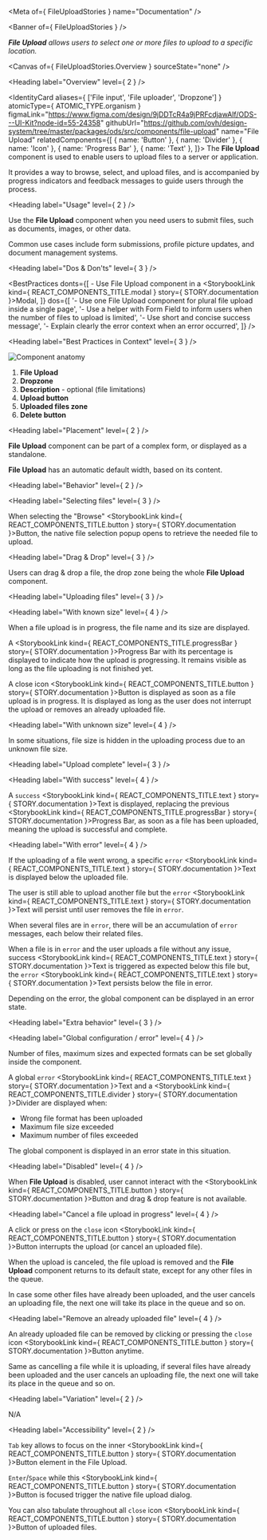 
<Meta of={ FileUploadStories } name="Documentation" />

<Banner of={ FileUploadStories } />

_**File Upload** allows users to select one or more files to upload to a specific location._

<Canvas of={ FileUploadStories.Overview } sourceState="none" />

<Heading label="Overview" level={ 2 } />

<IdentityCard aliases={ ['File input', 'File uploader', 'Dropzone'] }
              atomicType={ ATOMIC_TYPE.organism }
              figmaLink="https://www.figma.com/design/9jDDTcR4a9jPRFcdjawAlf/ODS---UI-Kit?node-id=55-24358"
              githubUrl="https://github.com/ovh/design-system/tree/master/packages/ods/src/components/file-upload"
              name="File Upload"
              relatedComponents={[
                { name: 'Button' },
                { name: 'Divider' },
                { name: 'Icon' },
                { name: 'Progress Bar' },
                { name: 'Text' },
              ]}>
  The **File Upload** component is used to enable users to upload files to a server or application.

  It provides a way to browse, select, and upload files, and is accompanied by progress indicators and feedback
  messages to guide users through the process.
</IdentityCard>

<Heading label="Usage" level={ 2 } />

Use the **File Upload** component when you need users to submit files, such as documents, images, or other data.

Common use cases include form submissions, profile picture updates, and document management systems.

<Heading label="Dos & Don'ts" level={ 3 } />

<BestPractices
  donts={[
    <span>- Use File Upload component in a <StorybookLink kind={ REACT_COMPONENTS_TITLE.modal } story={ STORY.documentation }>Modal</StorybookLink></span>,
  ]}
  dos={[
    '- Use one File Upload component for plural file upload inside a single page',
    '- Use a helper with Form Field to inform users when the number of files to upload is limited',
    '- Use short and concise success message',
    '- Explain clearly the error context when an error occurred',
  ]}
/>

<Heading label="Best Practices in Context" level={ 3 } />

![Component anatomy](components/file-upload/anatomy.png "Component anatomy")

1. **File Upload**
2. **Dropzone**
3. **Description** - optional (file limitations)
4. **Upload button**
5. **Uploaded files zone**
6. **Delete button**

<Heading label="Placement" level={ 2 } />

**File Upload** component can be part of a complex form, or displayed as a standalone.

**File Upload** has an automatic default width, based on its content.

<Heading label="Behavior" level={ 2 } />

<Heading label="Selecting files" level={ 3 } />

When selecting the "Browse" <StorybookLink kind={ REACT_COMPONENTS_TITLE.button } story={ STORY.documentation }>Button</StorybookLink>, the native file selection popup opens to retrieve the needed file to upload.

<Heading label="Drag & Drop" level={ 3 } />

Users can drag & drop a file, the drop zone being the whole **File Upload** component.

<Heading label="Uploading files" level={ 3 } />

<Heading label="With known size" level={ 4 } />

When a file upload is in progress, the file name and its size are displayed.

A <StorybookLink kind={ REACT_COMPONENTS_TITLE.progressBar } story={ STORY.documentation }>Progress Bar</StorybookLink> with its percentage is displayed to indicate how the upload is progressing. It remains visible as long as the file uploading is not finished yet.

A close icon <StorybookLink kind={ REACT_COMPONENTS_TITLE.button } story={ STORY.documentation }>Button</StorybookLink> is displayed as soon as a file upload is in progress. It is displayed as long as the user does not interrupt the upload or removes an already uploaded file.

<Heading label="With unknown size" level={ 4 } />

In some situations, file size is hidden in the uploading process due to an unknown file size.

<Heading label="Upload complete" level={ 3 } />

<Heading label="With success" level={ 4 } />

A `success` <StorybookLink kind={ REACT_COMPONENTS_TITLE.text } story={ STORY.documentation }>Text</StorybookLink> is displayed, replacing the previous <StorybookLink kind={ REACT_COMPONENTS_TITLE.progressBar } story={ STORY.documentation }>Progress Bar</StorybookLink>, as soon as a file has been uploaded, meaning the upload is successful and complete.

<Heading label="With error" level={ 4 } />

If the uploading of a file went wrong, a specific `error` <StorybookLink kind={ REACT_COMPONENTS_TITLE.text } story={ STORY.documentation }>Text</StorybookLink> is displayed below the uploaded file.

The user is still able to upload another file but the `error` <StorybookLink kind={ REACT_COMPONENTS_TITLE.text } story={ STORY.documentation }>Text</StorybookLink> will persist until user removes the file in `error`.

When several files are in `error`, there will be an accumulation of `error` messages, each below their related files.

When a file is in `error` and the user uploads a file without any issue, success <StorybookLink kind={ REACT_COMPONENTS_TITLE.text } story={ STORY.documentation }>Text</StorybookLink> is triggered as expected below this file but, the `error` <StorybookLink kind={ REACT_COMPONENTS_TITLE.text } story={ STORY.documentation }>Text</StorybookLink> persists below the file in error.

Depending on the error, the global component can be displayed in an error state.

<Heading label="Extra behavior" level={ 3 } />

<Heading label="Global configuration / error" level={ 4 } />

Number of files, maximum sizes and expected formats can be set globally inside the component.

A global `error` <StorybookLink kind={ REACT_COMPONENTS_TITLE.text } story={ STORY.documentation }>Text</StorybookLink> and a <StorybookLink kind={ REACT_COMPONENTS_TITLE.divider } story={ STORY.documentation }>Divider</StorybookLink> are displayed when:
* Wrong file format has been uploaded
* Maximum file size exceeded
* Maximum number of files exceeded

The global component is displayed in an error state in this situation.

<Heading label="Disabled" level={ 4 } />

When **File Upload** is disabled, user cannot interact with the <StorybookLink kind={ REACT_COMPONENTS_TITLE.button } story={ STORY.documentation }>Button</StorybookLink> and drag & drop feature is not available.

<Heading label="Cancel a file upload in progress" level={ 4 } />

A click or press on the `close` icon <StorybookLink kind={ REACT_COMPONENTS_TITLE.button } story={ STORY.documentation }>Button</StorybookLink> interrupts the upload (or cancel an uploaded file).

When the upload is canceled, the file upload is removed and the **File Upload** component returns to its default state, except for any other files in the queue.

In case some other files have already been uploaded, and the user cancels an uploading file, the next one will take its place in the queue and so on.

<Heading label="Remove an already uploaded file" level={ 4 } />

An already uploaded file can be removed by clicking or pressing the `close` icon <StorybookLink kind={ REACT_COMPONENTS_TITLE.button } story={ STORY.documentation }>Button</StorybookLink> anytime.

Same as cancelling a file while it is uploading, if several files have already been uploaded and the user cancels an uploading file, the next one will take its place in the queue and so on.

<Heading label="Variation" level={ 2 } />

N/A

<Heading label="Accessibility" level={ 2 } />

`Tab` key allows to focus on the inner <StorybookLink kind={ REACT_COMPONENTS_TITLE.button } story={ STORY.documentation }>Button</StorybookLink> element in the File Upload.

`Enter`/`Space` while this <StorybookLink kind={ REACT_COMPONENTS_TITLE.button } story={ STORY.documentation }>Button</StorybookLink> is focused trigger the native file upload dialog.

You can also tabulate throughout all `close` icon <StorybookLink kind={ REACT_COMPONENTS_TITLE.button } story={ STORY.documentation }>Button</StorybookLink> of uploaded files.
